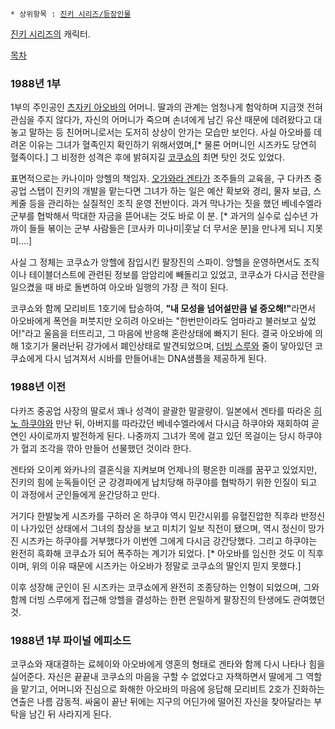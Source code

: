  * 상위항목 : [[진키 시리즈/등장인물]]

[[진키 시리즈]]의 캐릭터.

[[목차]]

=== 1988년 1부 ===
1부의 주인공인 [[츠자키 아오바]]의 어머니. 딸과의 관계는 엄청나게 험악하며 지금껏 전혀 관심을 주지 않다가, 자신의 어머니가 죽으며 손녀에게 남긴 유산 때문에 데려왔다고 대놓고 말하는 등 친어머니로서는 도저히 상상이 안가는 모습만 보인다. 사실 아오바를 데려온 이유는 그녀가 혈족인지 확인하기 위해서였며,[* 물론 어머니인 시즈카도 당연히 혈족이다.] 그 비정한 성격은 후에 밝혀지길 [[코쿠쇼]]의 최면 탓인 것도 있었다.

표면적으로는 카나이마 앙헬의 책임자. [[오가와라 겐타]]가 조주들의 교육을, 구 다카츠 중공업 스탭이 진키의 개발을 맡는다면 그녀가 하는 일은 예산 확보와 경리, 물자 보급, 스케줄 등을 관리하는 실질적인 조직 운영 전반이다. 과거 막나가는 짓을 했던 베네수엘라 군부를 협박해서 막대한 자금을 뜯어내는 것도 바로 이 분. [* 과거의 실수로 십수년 가까이 들들 볶이는 군부 사람들은 [코사카 미나미|훗날 더 무서운 분]을 만나게 되니 지못미….]

사실 그 정체는 코쿠쇼가 앙헬에 잠입시킨 팔장진의 스파이. 앙헬을 운영하면서도 조직이나 테이블더스트에 관련된 정보를 암암리에 빼돌리고 있었고, 코쿠쇼가 다시금 전란을 일으켰을 때 바로 돌변하여 아오바 일행의 가장 큰 적이 된다.

코쿠쇼와 함께 모리비트 1호기에 탑승하여, '''"내 모성을 넘어설만큼 널 증오해!"'''라면서 아오바에게 폭언을 퍼붓지만 오히려 아오바는 "한번만이라도 엄마라고 불러보고 싶었어!"라고 울음을 터뜨리고, 그 마음에 반응해 혼란상태에 빠지기 된다. 결국 아오바에 의해 1호기가 물러난뒤 강가에서 폐인상태로 발견되었으며, [[진키 시리즈/등장인물#s-1.3|더빙 스루]]와 줄이 닿아있던 코쿠쇼에게 다시 넘겨져서 시바를 만들어내는 DNA샘플을 제공하게 된다.


=== 1988년 이전 ===
다카즈 중공업 사장의 딸로서 꽤나 성격이 괄괄한 말괄량이. 일본에서 겐타를 따라온 [[히노 하쿠야]]와 만난 뒤, 아버지를 따라갔던 베네수엘라에서 다시금 하쿠야와 재회하여 곧 연인 사이로까지 발전하게 된다. 나중까지 그녀가 목에 걸고 있던 목걸이는 당시 하쿠야가 혈괴 조각을 깎아 만들어 선물했던 것이라 한다.

겐타와 오이케 와카나의 결혼식을 지켜보며 언제나의 평온한 미래를 꿈꾸고 있었지만,  진키의 힘에 눈독들이던 군 강경파에게 납치당해 하쿠야를 협박하기 위한 인질이 되고 이 과정에서 군인들에게 윤간당하고 만다. 

거기다 한발늦게 시즈카를 구하러 온 하쿠야 역시 민간시위를 유혈진압한 직후라 반정신이 나가있던 상태에서 그녀의 참상을 보고 미치기 일보 직전이 됐으며, 역시 정신이 망가진 시즈카는 하쿠야를 거부했다가 이번엔 그에게 다시금 강간당했다. 그리고 하쿠야는 완전히 흑화해 코쿠쇼가 되어 폭주하는 계기가 되었다. [* 아오바를 임신한 것도 이 직후이며, 위의 이유 때문에 시즈카는 아오바가 정말로 코쿠쇼의 딸인지 믿지 못했다.]

이후 성장해 군인이 된 시즈카는 코쿠쇼에게 완전히 조종당하는 인형이 되었으며, 그와 함께 더빙 스루에게 접근해 앙헬을 결성하는 한편 은밀하게 팔장진의 탄생에도 관여했던 것.


=== 1988년 1부 파이널 에피소드 ===
코쿠쇼와 재대결하는 료헤이와 아오바에게 영혼의 형태로 겐타와 함께 다시 나타나 힘을 실어준다. 자신은 끝끝내 코쿠쇼의 마음을 구할 수 없었다고 자책하면서 딸에게 그 역할을 맡기고, 어머니와 진심으로 화해한 아오바의 마음에 응답해 모리비트 2호가 진화하는 연출은 나름 감동적. 싸움이 끝난 뒤에는 지구의 어딘가에 떨어진 자신을 찾아달라는 부탁을 남긴 뒤 사라지게 된다. 
